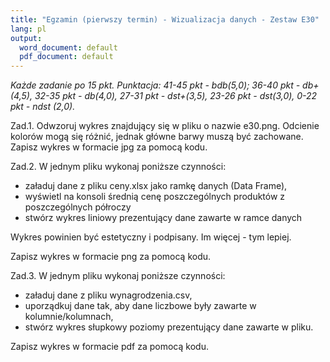 ---
title: "Egzamin (pierwszy termin) - Wizualizacja danych - Zestaw E30"
lang: pl
output:
  word_document: default
  pdf_document: default
---

*Każde zadanie po 15 pkt. Punktacja: 41-45 pkt - bdb(5,0); 36-40 pkt - db+(4,5), 32-35 pkt - db(4,0), 27-31 pkt - dst+(3,5), 23-26 pkt - dst(3,0), 0-22 pkt - ndst (2,0).* 

Zad.1. Odwzoruj wykres znajdujący się w pliku o nazwie e30.png. Odcienie kolorów mogą się różnić, jednak główne barwy muszą być zachowane.
Zapisz wykres w formacie jpg za pomocą kodu. 

Zad.2. W jednym pliku wykonaj poniższe czynności:

* załaduj dane z pliku ceny.xlsx jako ramkę danych (Data Frame),
* wyświetl na konsoli średnią cenę poszczególnych produktów z poszczególnych półroczy
* stwórz wykres liniowy prezentujący dane zawarte w ramce danych

Wykres powinien być estetyczny i podpisany. Im więcej - tym lepiej.

Zapisz wykres w formacie png za pomocą kodu.

Zad.3. W jednym pliku wykonaj poniższe czynności:

* załaduj dane z pliku wynagrodzenia.csv,
* uporządkuj dane tak, aby dane liczbowe były zawarte w kolumnie/kolumnach,
* stwórz wykres słupkowy poziomy prezentujący dane zawarte w pliku.

Zapisz wykres w formacie pdf za pomocą kodu.
